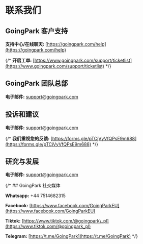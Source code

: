 # 联系我们

## GoingPark 客户支持

**支持中心/在线聊天:** [https://goingpark.com/help](https://goingpark.com/help)

{/* **开启工单:** [https://www.goingpark.com/support/ticketlist](https://www.goingpark.com/support/ticketlist) */}

## GoingPark 团队总部

**电子邮件:** [support@goingpark.com](mailto:support@goingpark.com)

## 投诉和建议

**电子邮件:** [support@goingpark.com](mailto:support@goingpark.com)

{/* **我们重视您的反馈:** [https://forms.gle/pTCjVyVfQPsE9m688](https://forms.gle/pTCjVyVfQPsE9m688) */}

## 研究与发展

**电子邮件:** [support@goingpark.com](mailto:support@goingpark.com)

{/* ## GoingPark 社交媒体

**Whatsapp:** +44 7514682315

**Facebook:** [https://www.facebook.com/GoingParkEU](https://www.facebook.com/GoingParkEU)

**Tiktok:** [https://www.tiktok.com/@goingpark\_pl](https://www.tiktok.com/@goingpark_pl)

**Telegram:** [https://t.me/GoingPark](https://t.me/GoingPark) */}